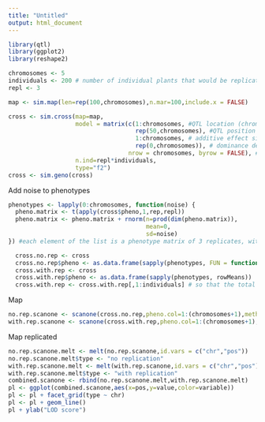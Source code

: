 ```yaml
---
title: "Untitled"
output: html_document
---
```


```r
library(qtl)
library(ggplot2)
library(reshape2)
```

```r
chromosomes <- 5
individuals <- 200 # number of individual plants that would be replicated
repl <- 3
```


```r
map <- sim.map(len=rep(100,chromosomes),n.mar=100,include.x = FALSE)
```

```r
cross <- sim.cross(map=map,
                   model = matrix(c(1:chromosomes, #QTL location (chromosome)
                                    rep(50,chromosomes), #QTL position on chromosome
                                    1:chromosomes, # additive effect sizes, ranging from 1 to # of chromosomes
                                    rep(0,chromosomes)), # dominance deviation
                                  nrow = chromosomes, byrow = FALSE), #1 QTL per chromosome at 50cM, increasing effect size 1:12
                   n.ind=repl*individuals,
                   type="f2")
cross <- sim.geno(cross)
```

Add noise to phenotypes
```r
phenotypes <- lapply(0:chromosomes, function(noise) {
  pheno.matrix <- t(apply(cross$pheno,1,rep,repl))
  pheno.matrix <- pheno.matrix + rnorm(n=prod(dim(pheno.matrix)),
                                       mean=0,
                                       sd=noise)
}) #each element of the list is a phenotype matrix of 3 replicates, with increasing amounts of noise added.

  cross.no.rep <- cross
  cross.no.rep$pheno <- as.data.frame(sapply(phenotypes, FUN = function(x) x[,1]))
  cross.with.rep <- cross
  cross.with.rep$pheno <- as.data.frame(sapply(phenotypes, rowMeans))
  cross.with.rep <- cross.with.rep[,1:individuals] # so that the total number of individuals grown is the same 
```

Map 
```r
no.rep.scanone <- scanone(cross.no.rep,pheno.col=1:(chromosomes+1),method = "imp")
with.rep.scanone <- scanone(cross.with.rep,pheno.col=1:(chromosomes+1),method = "imp")
```

Map replicated
```r
no.rep.scanone.melt <- melt(no.rep.scanone,id.vars = c("chr","pos"))
no.rep.scanone.melt$type <- "no replication"
with.rep.scanone.melt <- melt(with.rep.scanone,id.vars = c("chr","pos"))
with.rep.scanone.melt$type <- "with replication"
combined.scanone <- rbind(no.rep.scanone.melt,with.rep.scanone.melt)
pl <- ggplot(combined.scanone,aes(x=pos,y=value,color=variable))
pl <- pl + facet_grid(type ~ chr) 
pl <- pl + geom_line()
pl + ylab("LOD score")
```



